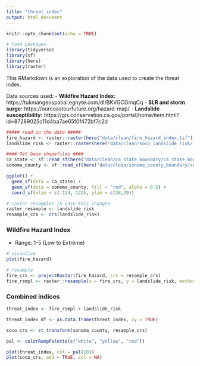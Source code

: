 ```yaml
---
title: "threat_index"
output: html_document
---
```


```r
knitr::opts_chunk$set(echo = TRUE)
```

```r
# load packages
library(tidyverse)
library(sf)
library(here)
library(raster)
```

This RMarkdown is an exploration of the data used to create the threat index. 

Data sources used:
- **Wildfire Hazard Index:** https://tukmangeospatial.egnyte.com/dl/BKVGCGmqCq
- **SLR and storm surge:** https://ourcoastourfuture.org/hazard-map/
- **Landslide susceptibility:** https://gis.conservation.ca.gov/portal/home/item.html?id=87289025c11d4ba7ae65f0f472bf7c2d

```r
##### read in the data #####
fire_hazard <- raster::raster(here("data/clean/fire_hazard_index.tif"))
landslide_risk <- raster::raster(here("data/clean/soco_landslide_risk/ls_risk_rcl.tif"))

```

```r
#### Get base shapefiles ####
ca_state <- sf::read_sf(here("data/clean/ca_state_boundary/ca_state_boundary.shp"))
sonoma_county <- sf::read_sf(here("data/clean/sonoma_county_boundary/sonoma_county_boundary.shp"))

ggplot() +
  geom_sf(data = ca_state) +
  geom_sf(data = sonoma_county, fill = "red", alpha = 0.5) +
  coord_sf(xlim = c(-124,-122), ylim = c(38,39))
```

```r
# raster resampler in case this changes
raster_resample <- landslide_risk
resample_crs <- crs(landslide_risk)
```


### Wildfire Hazard Index
- Range: 1-5 (Low to Extreme)

```r
# visualize
plot(fire_hazard)

# resample 
fire_crs <- projectRaster(fire_hazard, crs = resample_crs)
fire_rsmpl <- raster::resample(x = fire_crs, y = landslide_risk, method = "ngb")
```


### Combined indices

```r
threat_index <- fire_rsmpl + landslide_risk

threat_index_df <- as.data.frame(threat_index, xy = TRUE)

soco_crs <- st_transform(sonoma_county, resample_crs)

pal <- colorRampPalette(c("white", "yellow", "red"))

plot(threat_index, col = pal(10))
plot(soco_crs, add = TRUE, col = NA)
```

